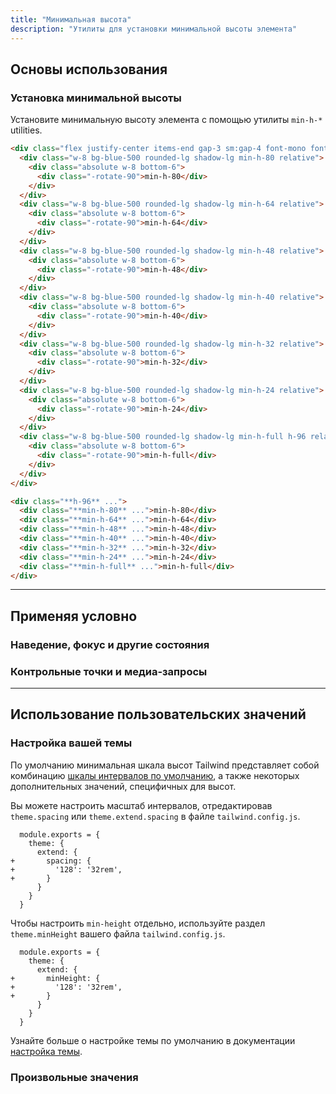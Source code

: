 ```yaml
---
title: "Минимальная высота"
description: "Утилиты для установки минимальной высоты элемента"
---
```




## Основы использования

### Установка минимальной высоты

Установите минимальную высоту элемента с помощью утилиты `min-h-*` utilities.

```html {{ example: true }}
<div class="flex justify-center items-end gap-3 sm:gap-4 font-mono font-bold text-xs text-center text-white whitespace-nowrap h-96">
  <div class="w-8 bg-blue-500 rounded-lg shadow-lg min-h-80 relative">
    <div class="absolute w-8 bottom-6">
      <div class="-rotate-90">min-h-80</div>
    </div>
  </div>
  <div class="w-8 bg-blue-500 rounded-lg shadow-lg min-h-64 relative">
    <div class="absolute w-8 bottom-6">
      <div class="-rotate-90">min-h-64</div>
    </div>
  </div>
  <div class="w-8 bg-blue-500 rounded-lg shadow-lg min-h-48 relative">
    <div class="absolute w-8 bottom-6">
      <div class="-rotate-90">min-h-48</div>
    </div>
  </div>
  <div class="w-8 bg-blue-500 rounded-lg shadow-lg min-h-40 relative">
    <div class="absolute w-8 bottom-6">
      <div class="-rotate-90">min-h-40</div>
    </div>
  </div>
  <div class="w-8 bg-blue-500 rounded-lg shadow-lg min-h-32 relative">
    <div class="absolute w-8 bottom-6">
      <div class="-rotate-90">min-h-32</div>
    </div>
  </div>
  <div class="w-8 bg-blue-500 rounded-lg shadow-lg min-h-24 relative">
    <div class="absolute w-8 bottom-6">
      <div class="-rotate-90">min-h-24</div>
    </div>
  </div>
  <div class="w-8 bg-blue-500 rounded-lg shadow-lg min-h-full h-96 relative">
    <div class="absolute w-8 bottom-6">
      <div class="-rotate-90">min-h-full</div>
    </div>
  </div>
</div>
```

```html
<div class="**h-96** ...">
  <div class="**min-h-80** ...">min-h-80</div>
  <div class="**min-h-64** ...">min-h-64</div>
  <div class="**min-h-48** ...">min-h-48</div>
  <div class="**min-h-40** ...">min-h-40</div>
  <div class="**min-h-32** ...">min-h-32</div>
  <div class="**min-h-24** ...">min-h-24</div>
  <div class="**min-h-full** ...">min-h-full</div>
</div>
```

---

## <Heading ignore>Применяя условно</Heading>

### <Heading ignore>Наведение, фокус и другие состояния</Heading>

<HoverFocusAndOtherStates defaultClass="h-24 min-h-0" featuredClass="min-h-full" />

### <Heading ignore>Контрольные точки и медиа-запросы</Heading>

<BreakpointsAndMediaQueries defaultClass="h-24 min-h-0" featuredClass="min-h-full" />

---

## Использование пользовательских значений

### Настройка вашей темы

По умолчанию минимальная шкала высот Tailwind представляет собой комбинацию [шкалы интервалов по умолчанию](/docs/customizing-spacing#default-spacing-scale), а также некоторых дополнительных значений, специфичных для высот.

Вы можете настроить масштаб интервалов, отредактировав `theme.spacing` или `theme.extend.spacing` в файле `tailwind.config.js`.

```diff-js {{ filename: 'tailwind.config.js' }}
  module.exports = {
    theme: {
      extend: {
+       spacing: {
+         '128': '32rem',
+       }
      }
    }
  }
```

Чтобы настроить `min-height` отдельно, используйте раздел `theme.minHeight` вашего файла `tailwind.config.js`.

```diff-js {{ filename: 'tailwind.config.js' }}
  module.exports = {
    theme: {
      extend: {
+       minHeight: {
+         '128': '32rem',
+       }
      }
    }
  }
```
Узнайте больше о настройке темы по умолчанию в документации [настройка темы](/docs/theme#customizing-the-default-theme).

### Произвольные значения

<ArbitraryValues property="min-height" featuredClass="min-h-[220px]" />
